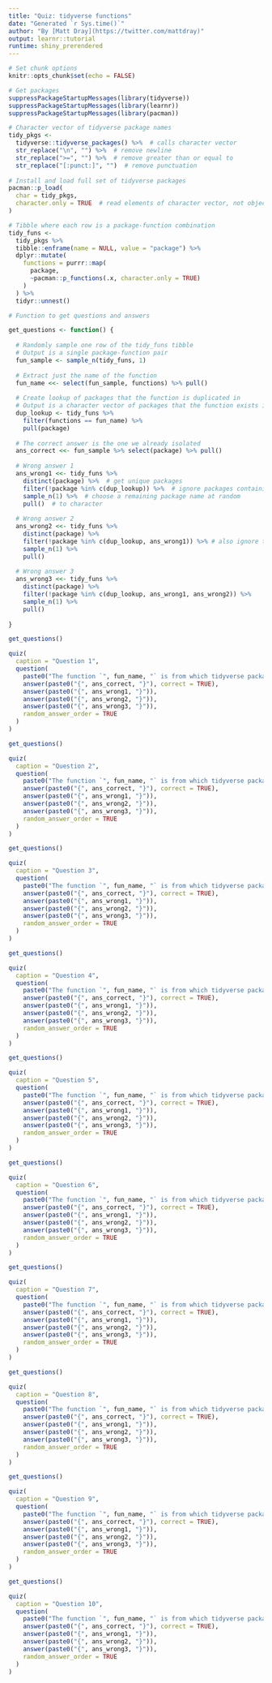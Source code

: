 ```yaml
---
title: "Quiz: tidyverse functions"
date: "Generated `r Sys.time()`"
author: "By [Matt Dray](https://twitter.com/mattdray)"
output: learnr::tutorial
runtime: shiny_prerendered
---
```


```r
# Set chunk options
knitr::opts_chunk$set(echo = FALSE)

# Get packages
suppressPackageStartupMessages(library(tidyverse))
suppressPackageStartupMessages(library(learnr))
suppressPackageStartupMessages(library(pacman))

# Character vector of tidyverse package names
tidy_pkgs <-
  tidyverse::tidyverse_packages() %>%  # calls character vector
  str_replace("\n", "") %>%  # remove newline
  str_replace(">=", "") %>%  # remove greater than or equal to
  str_replace("[:punct:]", "")  # remove punctuation
  
# Install and load full set of tidyverse packages
pacman::p_load(
  char = tidy_pkgs,
  character.only = TRUE  # read elements of character vector, not object name
)

# Tibble where each row is a package-function combination
tidy_funs <-
  tidy_pkgs %>% 
  tibble::enframe(name = NULL, value = "package") %>% 
  dplyr::mutate(
    functions = purrr::map(
      package,
      ~pacman::p_functions(.x, character.only = TRUE)
    )
  ) %>% 
  tidyr::unnest()

# Function to get questions and answers

get_questions <- function() {
  
  # Randomly sample one row of the tidy_funs tibble
  # Output is a single package-function pair
  fun_sample <- sample_n(tidy_funs, 1)
  
  # Extract just the name of the function
  fun_name <<- select(fun_sample, functions) %>% pull()
  
  # Create lookup of packages that the function is duplicated in
  # Output is a character vector of packages that the function exists in
  dup_lookup <- tidy_funs %>% 
    filter(functions == fun_name) %>% 
    pull(package)
  
  # The correct answer is the one we already isolated
  ans_correct <<- fun_sample %>% select(package) %>% pull()
  
  # Wrong answer 1
  ans_wrong1 <<- tidy_funs %>%
    distinct(package) %>%  # get unique packages
    filter(!package %in% c(dup_lookup)) %>%  # ignore packages containing function
    sample_n(1) %>%  # choose a remaining package name at random
    pull()  # to character
  
  # Wrong answer 2
  ans_wrong2 <<- tidy_funs %>%
    distinct(package) %>%
    filter(!package %in% c(dup_lookup, ans_wrong1)) %>% # also ignore the first wrong answer
    sample_n(1) %>%
    pull()
  
  # Wrong answer 3
  ans_wrong3 <<- tidy_funs %>%
    distinct(package) %>%
    filter(!package %in% c(dup_lookup, ans_wrong1, ans_wrong2)) %>%
    sample_n(1) %>%
    pull()
  
}
```

```r
get_questions()

quiz(
  caption = "Question 1",
  question(
    paste0("The function `", fun_name, "` is from which tidyverse package?"),
    answer(paste0("{", ans_correct, "}"), correct = TRUE),
    answer(paste0("{", ans_wrong1, "}")),
    answer(paste0("{", ans_wrong2, "}")),
    answer(paste0("{", ans_wrong3, "}")),
    random_answer_order = TRUE
  )
)
```

```r
get_questions()

quiz(
  caption = "Question 2",
  question(
    paste0("The function `", fun_name, "` is from which tidyverse package?"),
    answer(paste0("{", ans_correct, "}"), correct = TRUE),
    answer(paste0("{", ans_wrong1, "}")),
    answer(paste0("{", ans_wrong2, "}")),
    answer(paste0("{", ans_wrong3, "}")),
    random_answer_order = TRUE
  )
)
```

```r
get_questions()

quiz(
  caption = "Question 3",
  question(
    paste0("The function `", fun_name, "` is from which tidyverse package?"),
    answer(paste0("{", ans_correct, "}"), correct = TRUE),
    answer(paste0("{", ans_wrong1, "}")),
    answer(paste0("{", ans_wrong2, "}")),
    answer(paste0("{", ans_wrong3, "}")),
    random_answer_order = TRUE
  )
)
```

```r
get_questions()

quiz(
  caption = "Question 4",
  question(
    paste0("The function `", fun_name, "` is from which tidyverse package?"),
    answer(paste0("{", ans_correct, "}"), correct = TRUE),
    answer(paste0("{", ans_wrong1, "}")),
    answer(paste0("{", ans_wrong2, "}")),
    answer(paste0("{", ans_wrong3, "}")),
    random_answer_order = TRUE
  )
)
```

```r
get_questions()

quiz(
  caption = "Question 5",
  question(
    paste0("The function `", fun_name, "` is from which tidyverse package?"),
    answer(paste0("{", ans_correct, "}"), correct = TRUE),
    answer(paste0("{", ans_wrong1, "}")),
    answer(paste0("{", ans_wrong2, "}")),
    answer(paste0("{", ans_wrong3, "}")),
    random_answer_order = TRUE
  )
)
```

```r
get_questions()

quiz(
  caption = "Question 6",
  question(
    paste0("The function `", fun_name, "` is from which tidyverse package?"),
    answer(paste0("{", ans_correct, "}"), correct = TRUE),
    answer(paste0("{", ans_wrong1, "}")),
    answer(paste0("{", ans_wrong2, "}")),
    answer(paste0("{", ans_wrong3, "}")),
    random_answer_order = TRUE
  )
)
```

```r
get_questions()

quiz(
  caption = "Question 7",
  question(
    paste0("The function `", fun_name, "` is from which tidyverse package?"),
    answer(paste0("{", ans_correct, "}"), correct = TRUE),
    answer(paste0("{", ans_wrong1, "}")),
    answer(paste0("{", ans_wrong2, "}")),
    answer(paste0("{", ans_wrong3, "}")),
    random_answer_order = TRUE
  )
)
```

```r
get_questions()

quiz(
  caption = "Question 8",
  question(
    paste0("The function `", fun_name, "` is from which tidyverse package?"),
    answer(paste0("{", ans_correct, "}"), correct = TRUE),
    answer(paste0("{", ans_wrong1, "}")),
    answer(paste0("{", ans_wrong2, "}")),
    answer(paste0("{", ans_wrong3, "}")),
    random_answer_order = TRUE
  )
)
```

```r
get_questions()

quiz(
  caption = "Question 9",
  question(
    paste0("The function `", fun_name, "` is from which tidyverse package?"),
    answer(paste0("{", ans_correct, "}"), correct = TRUE),
    answer(paste0("{", ans_wrong1, "}")),
    answer(paste0("{", ans_wrong2, "}")),
    answer(paste0("{", ans_wrong3, "}")),
    random_answer_order = TRUE
  )
)
```

```r
get_questions()

quiz(
  caption = "Question 10",
  question(
    paste0("The function `", fun_name, "` is from which tidyverse package?"),
    answer(paste0("{", ans_correct, "}"), correct = TRUE),
    answer(paste0("{", ans_wrong1, "}")),
    answer(paste0("{", ans_wrong2, "}")),
    answer(paste0("{", ans_wrong3, "}")),
    random_answer_order = TRUE
  )
)
```
